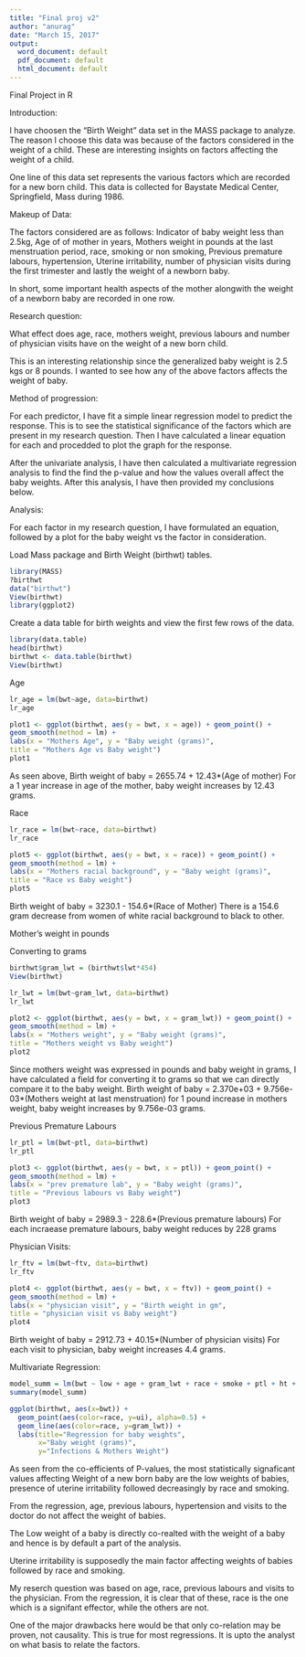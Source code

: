 ---
title: "Final proj v2"
author: "anurag"
date: "March 15, 2017"
output:
  word_document: default
  pdf_document: default
  html_document: default
---
Final Project in R


Introduction:

I have choosen the "Birth Weight" data set in the MASS package to analyze. The reason I choose this data was because of the factors considered in the weight of a child. These are interesting insights on factors affecting the weight of a child.

One line of this data set represents the various factors which are recorded for a new born child. This data is collected for Baystate Medical Center, Springfield, Mass during 1986.


Makeup of Data:

The factors considered are as follows: 
Indicator of baby weight less than 2.5kg, Age of of mother in years, Mothers weight in pounds at the last menstruation period, race, smoking or non smoking, Previous premature labours, hypertension, Uterine irritability, number of physician visits during the first trimester and lastly the weight of a newborn baby.

In short, some important health aspects of the mother alongwith the weight of a newborn baby are recorded in one row.


Research question:

What effect does age, race, mothers weight, previous labours and number of physician visits have on the weight of a new born child.

This is an interesting relationship since the generalized baby weight is 2.5 kgs or 8 pounds. I wanted to see how any of the above factors affects the weight of baby.


Method of progression:

For each predictor, I have fit a simple linear regression model to predict the response. This is to see the statistical significance of the factors which are present in my research question. Then I have calculated a linear equation for each and procedded to plot the graph for the response.

After the univariate analysis, I have then calculated a multivariate regression analysis to find the find the p-value and how the values overall affect the baby weights. After this analysis, I have then provided my conclusions below.


Analysis:

For each factor in my research question, I have formulated an equation, followed by a plot for the baby weight vs the factor in consideration.


Load Mass package and Birth Weight (birthwt) tables.

```{r}
library(MASS)
?birthwt
data("birthwt")
View(birthwt)
library(ggplot2)
```

Create a data table for birth weights and view the first few rows of the data.
```{r}
library(data.table)
head(birthwt)
birthwt <- data.table(birthwt)
View(birthwt)
```


Age

```{r}
lr_age = lm(bwt~age, data=birthwt)
lr_age

plot1 <- ggplot(birthwt, aes(y = bwt, x = age)) + geom_point() +
geom_smooth(method = lm) +
labs(x = "Mothers Age", y = "Baby weight (grams)",
title = "Mothers Age vs Baby weight")
plot1
```

As seen above, 
Birth weight of baby = 2655.74 + 12.43*(Age of mother)
For a 1 year increase in age of the mother, baby weight increases by 12.43 grams.


Race

```{r}
lr_race = lm(bwt~race, data=birthwt)
lr_race

plot5 <- ggplot(birthwt, aes(y = bwt, x = race)) + geom_point() +
geom_smooth(method = lm) +
labs(x = "Mothers racial background", y = "Baby weight (grams)",
title = "Race vs Baby weight")
plot5
```

Birth weight of baby = 3230.1 - 154.6*(Race of Mother)
There is a 154.6 gram decrease from women of white racial background to black to other.


Mother's weight in pounds

Converting to grams
```{r}
birthwt$gram_lwt = (birthwt$lwt*454)
View(birthwt)
```


```{r}
lr_lwt = lm(bwt~gram_lwt, data=birthwt)
lr_lwt

plot2 <- ggplot(birthwt, aes(y = bwt, x = gram_lwt)) + geom_point() +
geom_smooth(method = lm) +
labs(x = "Mothers weight", y = "Baby weight (grams)",
title = "Mothers weight vs Baby weight")
plot2
```

Since mothers weight was expressed in pounds and baby weight in grams, I have calculated a field for converting it to grams so that we can directly compare it to the baby weight.
Birth weight of baby = 2.370e+03 + 9.756e-03*(Mothers weight at last menstruation)
for 1 pound increase in mothers weight, baby weight increases by 9.756e-03 grams.

Previous Premature Labours

```{r}
lr_ptl = lm(bwt~ptl, data=birthwt)
lr_ptl

plot3 <- ggplot(birthwt, aes(y = bwt, x = ptl)) + geom_point() +
geom_smooth(method = lm) +
labs(x = "prev premature lab", y = "Baby weight (grams)",
title = "Previous labours vs Baby weight")
plot3
```

Birth weight of baby = 2989.3 - 228.6*(Previous premature labours)
For each incraease premature labours, baby weight reduces by 228 grams

Physician Visits:

```{r}
lr_ftv = lm(bwt~ftv, data=birthwt)
lr_ftv

plot4 <- ggplot(birthwt, aes(y = bwt, x = ftv)) + geom_point() +
geom_smooth(method = lm) +
labs(x = "physician visit", y = "Birth weight in gm",
title = "physician visit vs Baby weight")
plot4
```

Birth weight of baby = 2912.73 + 40.15*(Number of physician visits)
For each visit to physician, baby weight increases 4.4 grams.




Multivariate Regression:

```{r}
model_summ = lm(bwt ~ low + age + gram_lwt + race + smoke + ptl + ht + ui + ftv, data = birthwt)
summary(model_summ)

ggplot(birthwt, aes(x=bwt)) + 
  geom_point(aes(color=race, y=ui), alpha=0.5) + 
  geom_line(aes(color=race, y=gram_lwt)) +
  labs(title="Regression for baby weights",
       x="Baby weight (grams)",
       y="Infections & Mothers Weight")
```



As seen from the co-efficients of P-values, the most statistically signaficant values affecting Weight of a new born baby are the low weights of babies, presence of uterine irritability followed decreasingly by race and smoking. 

From the regression, age, previous labours, hypertension and visits to the doctor do not affect the weight of babies. 

The Low weight of a baby is directly co-realted with the weight of a baby and hence is by default a part of the analysis.

Uterine irritability is supposedly the main factor affecting weights of babies followed by race and smoking.

My reserch question was based on age, race, previous labours and visits to the physician. From the regression, it is clear that of these, race is the one which is a signifant effector, while the others are not.

One of the major drawbacks here would be that only co-relation may be proven, not causality. This is true for most regressions. It is upto the analyst on what basis to relate the factors.



